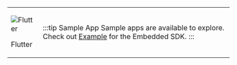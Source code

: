 

<table className={styles.logoTable}>
<tr className={styles.logoTr}>
<td className={styles.logoTdLeft}>

![Flutter](./../svg/logo-flutter.svg)

Flutter

</td>
<td className={styles.logoTdRight}>

:::tip Sample App
Sample apps are available to explore. Check out [Example](https://github.com/gobeyondidentity/bi-sdk-flutter/tree/main/example) for the Embedded SDK.
:::

</td>
</tr>
</table>
